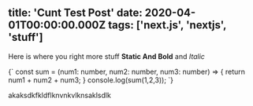 
title: 'Cunt Test Post'
date: 2020-04-01T00:00:00.000Z
tags: ['next.js', 'nextjs', 'stuff']
---

Here is where you right more stuff **Static And Bold** and *Italic*

<CodeBlockWithCopy lang="ts">
{`
const sum = (num1: number, num2: number, num3: number) => {
  return num1 + num2 + num3;
}
console.log(sum(1,2,3));
`}
</CodeBlockWithCopy>


akaksdkfkldflknvnkvlknsaklsdlk